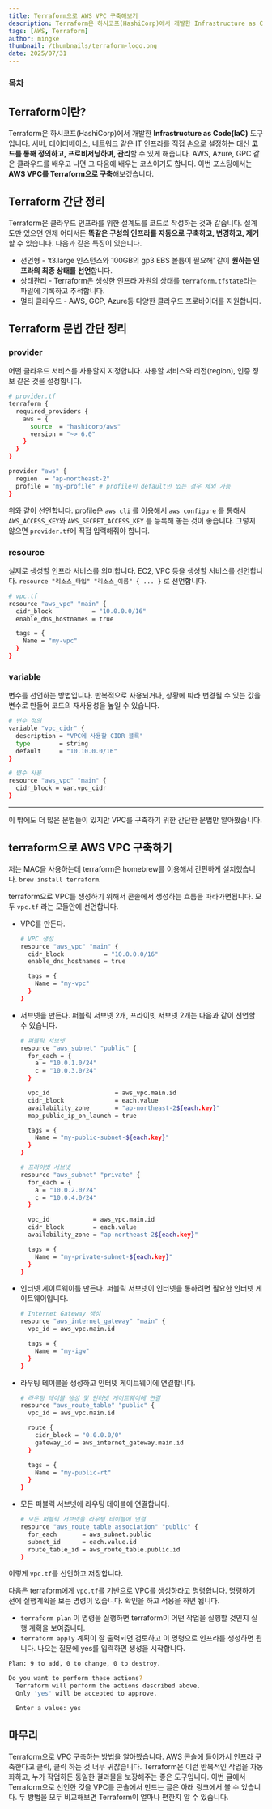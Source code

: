 ```yaml
---
title: Terraform으로 AWS VPC 구축해보기
description: Terraform은 하시코프(HashiCorp)에서 개발한 Infrastructure as Code(IaC) 도구입니다. 서버, 데이터베이스, 네트워크 같은 IT 인프라를 직접 손으로 설정하는 대신 코드를 통해 정의하고, 프로비저닝하며, 관리할 수 있게 해줍니다.
tags: [AWS, Terraform]
author: mingke
thumbnail: /thumbnails/terraform-logo.png
date: 2025/07/31
---
```


### 목차

## Terraform이란?

Terraform은 하시코프(HashiCorp)에서 개발한 **Infrastructure as Code(IaC)** 도구입니다. 서버, 데이터베이스, 네트워크 같은 IT 인프라를 직접 손으로 설정하는 대신 **코드를 통해 정의하고, 프로비저닝하며, 관리**할 수 있게 해줍니다. AWS, Azure, GPC 같은 클라우드를 배우고 나면 그 다음에 배우는 코스이기도 합니다. 이번 포스팅에서는 **AWS VPC를 Terraform으로 구축**해보겠습니다.

## Terraform 간단 정리

Terraform은 클라우드 인프라를 위한 설계도를 코드로 작성하는 것과 같습니다. 설계도만 있으면 언제 어디서든 **똑같은 구성의 인프라를 자동으로 구축하고, 변경하고, 제거**할 수 있습니다. 다음과 같은 특징이 있습니다.

- 선언형 - ‘t3.large 인스턴스와 100GB의 gp3 EBS 볼륨이 필요해’ 같이 **원하는 인프라의 최종 상태를 선언**합니다.
- 상태관리 - Terraform은 생성한 인프라 자원의 상태를 `terraform.tfstate`라는 파일에 기록하고 추적합니다.
- 멀티 클라우드 - AWS, GCP, Azure등 다양한 클라우드 프로바이더를 지원합니다.

## Terraform 문법 간단 정리

### provider

어떤 클라우드 서비스를 사용할지 지정합니다. 사용할 서비스와 리전(region), 인증 정보 같은 것을 설정합니다.

```bash
# provider.tf
terraform {
  required_providers {
    aws = {
      source  = "hashicorp/aws"
      version = "~> 6.0"
    }
  }
}

provider "aws" {
  region  = "ap-northeast-2"
  profile = "my-profile" # profile이 default만 있는 경우 제외 가능
}
```

위와 같이 선언합니다. profile은 `aws cli` 를 이용해서 `aws configure` 를 통해서 `AWS_ACCESS_KEY`와 `AWS_SECRET_ACCESS_KEY` 를 등록해 놓는 것이 좋습니다. 그렇지 않으면 `provider.tf`에 직접 입력해줘야 합니다.

### resource

실제로 생성할 인프라 서비스를 의미합니다. EC2, VPC 등을 생성할 서비스를 선언합니다. `resource "리소스_타입" "리소스_이름" { ... }` 로 선언합니다.

```bash
# vpc.tf
resource "aws_vpc" "main" {
  cidr_block           = "10.0.0.0/16"
  enable_dns_hostnames = true

  tags = {
    Name = "my-vpc"
  }
}
```

### variable

변수를 선언하는 방법입니다. 반복적으로 사용되거나, 상황에 따라 변경될 수 있는 값을 변수로 만들어 코드의 재사용성을 높일 수 있습니다.

```bash
# 변수 정의
variable "vpc_cidr" {
  description = "VPC에 사용할 CIDR 블록"
  type        = string
  default     = "10.10.0.0/16"
}

# 변수 사용
resource "aws_vpc" "main" {
  cidr_block = var.vpc_cidr
}
```

---

이 밖에도 더 많은 문법들이 있지만 VPC를 구축하기 위한 간단한 문법만 알아봤습니다.

## terraform으로 AWS VPC 구축하기

저는 MAC을 사용하는데 terraform은 homebrew를 이용해서 간편하게 설치했습니다. `brew install terraform`.

terraform으로 VPC를 생성하기 위해서 콘솔에서 생성하는 흐름을 따라가면됩니다. 모두 `vpc.tf` 라는 모듈안에 선언합니다.

- VPC를 만든다.

  ```bash
  # VPC 생성
  resource "aws_vpc" "main" {
    cidr_block           = "10.0.0.0/16"
    enable_dns_hostnames = true

    tags = {
      Name = "my-vpc"
    }
  }
  ```

- 서브넷을 만든다. 퍼블릭 서브넷 2개, 프라이빗 서브넷 2개는 다음과 같이 선언할 수 있습니다.

  ```bash
  # 퍼블릭 서브넷
  resource "aws_subnet" "public" {
    for_each = {
      a = "10.0.1.0/24"
      c = "10.0.3.0/24"
    }

    vpc_id                  = aws_vpc.main.id
    cidr_block              = each.value
    availability_zone       = "ap-northeast-2${each.key}"
    map_public_ip_on_launch = true

    tags = {
      Name = "my-public-subnet-${each.key}"
    }
  }

  # 프라이빗 서브넷
  resource "aws_subnet" "private" {
    for_each = {
      a = "10.0.2.0/24"
      c = "10.0.4.0/24"
    }

    vpc_id            = aws_vpc.main.id
    cidr_block        = each.value
    availability_zone = "ap-northeast-2${each.key}"

    tags = {
      Name = "my-private-subnet-${each.key}"
    }
  }
  ```

- 인터넷 게이트웨이를 만든다. 퍼블릭 서브넷이 인터넷을 통하려면 필요한 인터넷 게이트웨이입니다.

  ```bash
  # Internet Gateway 생성
  resource "aws_internet_gateway" "main" {
    vpc_id = aws_vpc.main.id

    tags = {
      Name = "my-igw"
    }
  }
  ```

- 라우팅 테이블을 생성하고 인터넷 게이트웨이에 연결합니다.

  ```bash
  # 라우팅 테이블 생성 및 인터넷 게이트웨이에 연결
  resource "aws_route_table" "public" {
    vpc_id = aws_vpc.main.id

    route {
      cidr_block = "0.0.0.0/0"
      gateway_id = aws_internet_gateway.main.id
    }

    tags = {
      Name = "my-public-rt"
    }
  }
  ```

- 모든 퍼블릭 서브넷에 라우팅 테이블에 연결합니다.
  ```bash
  # 모든 퍼블릭 서브넷을 라우팅 테이블에 연결
  resource "aws_route_table_association" "public" {
    for_each       = aws_subnet.public
    subnet_id      = each.value.id
    route_table_id = aws_route_table.public.id
  }
  ```

이렇게 `vpc.tf`를 선언하고 저장합니다.

다음은 terraform에게 `vpc.tf`를 기반으로 VPC를 생성하라고 명령합니다. 명령하기 전에 실행계획을 보는 명령이 있습니다. 확인을 하고 적용을 하면 됩니다.

- `terraform plan` 이 명령을 실행하면 terraform이 어떤 작업을 실행할 것인지 실행 계획을 보여줍니다.
- `terraform apply` 계획이 잘 출력되면 검토하고 이 명령으로 인프라를 생성하면 됩니다. 나오는 질문에 yes를 입력하면 생성을 시작합니다.

```bash
Plan: 9 to add, 0 to change, 0 to destroy.

Do you want to perform these actions?
  Terraform will perform the actions described above.
  Only 'yes' will be accepted to approve.

  Enter a value: yes
```

## 마무리

Terraform으로 VPC 구축하는 방법을 알아봤습니다. AWS 콘솔에 들어가서 인프라 구축한다고 클릭, 클릭 하는 것 너무 귀찮습니다. Terraform은 이런 반복적인 작업을 자동화하고, 누가 작업하든 동일한 결과물을 보장해주는 좋은 도구입니다. 이번 글에서 Terraform으로 선언한 것을 VPC를 콘솔에서 만드는 글은 아래 링크에서 볼 수 있습니다. 두 방법을 모두 비교해보면 Terraform이 얼마나 편한지 알 수 있습니다.

<Link url="https://chaechae.life/blog/aws-vpc-creation" />

